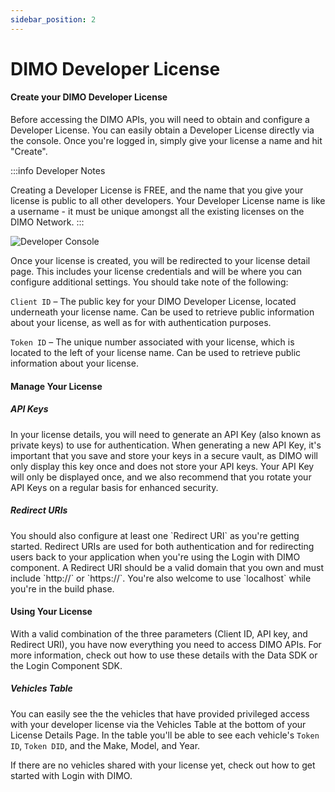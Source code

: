 ```yaml
---
sidebar_position: 2
---
```


# DIMO Developer License
<h4>Create your DIMO Developer License</h4>

Before accessing the DIMO APIs, you will need to obtain and configure a Developer License. You can 
easily obtain a Developer License directly via the console. Once you're logged in, simply give your 
license a name and hit "Create". 

:::info Developer Notes

Creating a Developer License is FREE, and the name that you give your license is public to all other developers. 
Your Developer License name is like a username - it must be unique amongst all the existing licenses on the DIMO Network.
:::


![Developer Console](/img/Register-license.png)

Once your license is created, you will be redirected to your license detail page. This includes your license credentials 
and will be where you can configure additional settings. You should take note of the following:

`Client ID` – The public key for your DIMO Developer License, located underneath your license name. Can be used to retrieve public information about your license, as well as for with authentication purposes.


`Token ID` – The unique number associated with your license, which is located to the left of your license name. Can be used to retrieve public information about your license.

<h4>Manage Your License</h4>

<h5>API Keys</h5>
In your license details, you will need to generate an API Key (also known as private keys) to use for authentication. When generating a new API
Key, it's important that you save and store your keys in a secure vault, as DIMO will only display this key once and does not store your API keys.
Your API Key will only be displayed once, and we also recommend that you rotate your API Keys on a regular basis for enhanced security.

<h5>Redirect URIs</h5>
You should also configure at least one `Redirect URI` as you're getting started. Redirect URIs are used for both authentication and for redirecting 
users back to your application when you're using the Login with DIMO component. A Redirect URI should be a valid domain that you own and must include `http://` 
or `https://`. You're also welcome to use `localhost` while you're in the build phase.

<h4>Using Your License</h4>

With a valid combination of the three parameters (Client ID, API key, and Redirect URI), you have now everything you need to access DIMO APIs. 
For more information, check out how to use these details with the Data SDK or the Login Component SDK.  

<h5>Vehicles Table</h5>

You can easily see the the vehicles that have provided privileged access with your developer license via the Vehicles Table at the bottom 
of your License Details Page. In the table you'll be able to see each vehicle's `Token ID`, `Token DID`, and the Make, Model, and Year.

If there are no vehicles shared with your license yet, check out how to get started with Login with DIMO. 